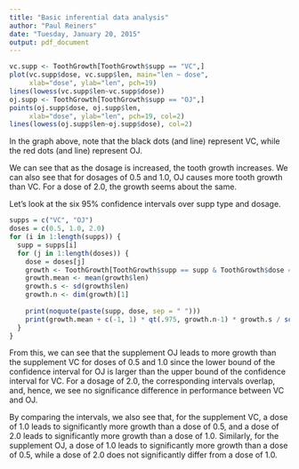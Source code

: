 ```yaml
---
title: "Basic inferential data analysis"
author: "Paul Reiners"
date: "Tuesday, January 20, 2015"
output: pdf_document
---
```


```r
vc.supp <- ToothGrowth[ToothGrowth$supp == "VC",]
plot(vc.supp$dose, vc.supp$len, main="len ~ dose", 
     xlab="dose", ylab="len", pch=19)
lines(lowess(vc.supp$len~vc.supp$dose))
oj.supp <- ToothGrowth[ToothGrowth$supp == "OJ",]
points(oj.supp$dose, oj.supp$len,
     xlab="dose", ylab="len", pch=19, col=2)
lines(lowess(oj.supp$len~oj.supp$dose), col=2)
```

In the graph above, note that the black dots (and line) represent VC, while the
red dots (and line) represent OJ.

We can see that as the dosage is increased, the tooth growth increases.  We can also see that for dosages of 0.5 and 1.0, OJ causes more tooth growth than VC.  For a dose of 2.0, the growth seems about the same.

Let's look at the six 95% confidence intervals over supp type and dosage.


```r
supps = c("VC", "OJ")
doses = c(0.5, 1.0, 2.0)
for (i in 1:length(supps)) {
  supp = supps[i]
  for (j in 1:length(doses)) {
    dose = doses[j]
    growth <- ToothGrowth[ToothGrowth$supp == supp & ToothGrowth$dose == dose,]
    growth.mean <- mean(growth$len)
    growth.s <- sd(growth$len)
    growth.n <- dim(growth)[1]
    
    print(noquote(paste(supp, dose, sep = " ")))
    print(growth.mean + c(-1, 1) * qt(.975, growth.n-1) * growth.s / sqrt(growth.n))
  }
}
```

From this, we can see that the supplement OJ leads to more growth than the supplement VC for doses of 0.5 and 1.0 since the lower bound of the confidence interval for OJ is larger than the upper bound of the confidence interval for VC.  For a dosage of 2.0, the corresponding intervals overlap, and, hence, we see no significance difference in performance between VC and OJ.

By comparing the intervals, we also see that, for the supplement VC, a dose of 1.0 leads to significantly more growth than a dose of 0.5, and a dose of 2.0 leads to significantly more growth than a dose of 1.0.  Similarly, for the supplement OJ, a dose of 1.0 leads to significantly more growth than a dose of 0.5, while a dose of 2.0 does not significantly differ from a dose of 1.0.

